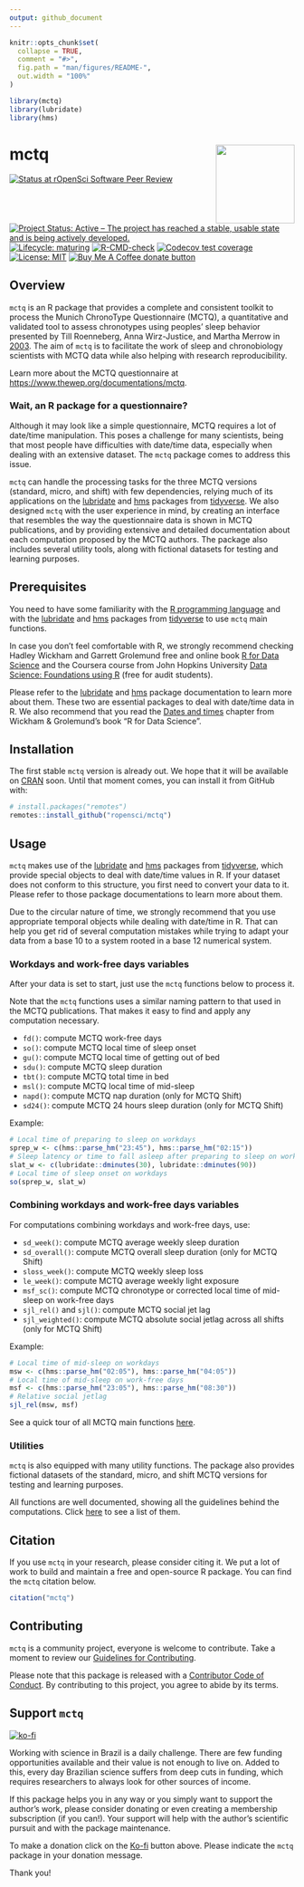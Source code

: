 ```yaml
---
output: github_document
---
```


<!-- README.md is generated from README.Rmd. Please edit that file -->

```r
knitr::opts_chunk$set(
  collapse = TRUE,
  comment = "#>",
  fig.path = "man/figures/README-",
  out.width = "100%"
)

library(mctq)
library(lubridate)
library(hms)
```

# mctq <a href = "https://docs.ropensci.org/mctq/"><img src = "man/figures/logo.png" align="right" height="139" /></a>

<!-- badges: start -->
[![Status at rOpenSci Software Peer Review](https://badges.ropensci.org/434_status.svg)](https://github.com/ropensci/software-review/issues/434)
[![Project Status: Active – The project has reached a stable, usable state and is being actively developed.](https://www.repostatus.org/badges/latest/active.svg)](https://www.repostatus.org/#active)
[![Lifecycle: maturing](https://img.shields.io/badge/lifecycle-maturing-blue.svg)](https://lifecycle.r-lib.org/articles/stages.html#maturing)
[![R-CMD-check](https://github.com/ropensci/mctq/workflows/R-CMD-check/badge.svg)](https://github.com/ropensci/mctq/actions)
[![Codecov test coverage](https://codecov.io/gh/ropensci/mctq/branch/main/graph/badge.svg)](https://app.codecov.io/gh/ropensci/mctq?branch=main)
[![License: MIT](https://img.shields.io/badge/license-MIT-green)](https://choosealicense.com/licenses/mit/)
[![Buy Me A Coffee donate button](https://img.shields.io/badge/buy%20me%20a%20coffee-donate-yellow.svg)](https://ko-fi.com/danielvartan)
<!-- badges: end -->

## Overview

`mctq` is an R package that provides a complete and consistent toolkit to process the Munich ChronoType Questionnaire (MCTQ), a quantitative and validated tool to assess chronotypes using peoples' sleep behavior presented by Till Roenneberg, Anna Wirz-Justice, and Martha Merrow in [2003](https://doi.org/10.1177/0748730402239679). The aim of `mctq` is to facilitate the work of sleep and chronobiology scientists with MCTQ data while also helping with research reproducibility.

Learn more about the MCTQ questionnaire at <https://www.thewep.org/documentations/mctq>.

### Wait, an R package for a questionnaire?

Although it may look like a simple questionnaire, MCTQ requires a lot of date/time manipulation. This poses a challenge for many scientists, being that most people have difficulties with date/time data, especially when dealing with an extensive dataset. The `mctq` package comes to address this issue.

`mctq` can handle the processing tasks for the three MCTQ versions (standard, micro, and shift) with few dependencies, relying much of its applications on the [lubridate](https://lubridate.tidyverse.org/) and [hms](https://hms.tidyverse.org/) packages from [tidyverse](https://www.tidyverse.org/). We also designed `mctq` with the user experience in mind, by creating an interface that resembles the way the questionnaire data is shown in MCTQ publications, and by providing extensive and detailed documentation about each computation proposed by the MCTQ authors. The package also includes several utility tools, along with fictional datasets for testing and learning purposes.

## Prerequisites

You need to have some familiarity with the [R programming language](https://www.r-project.org/) and with the [lubridate](https://lubridate.tidyverse.org/) and [hms](https://hms.tidyverse.org/) packages from [tidyverse](https://www.tidyverse.org/) to use `mctq` main functions.

In case you don't feel comfortable with R, we strongly recommend checking Hadley Wickham and Garrett Grolemund free and online book [R for Data Science](https://r4ds.had.co.nz/) and the Coursera course from John Hopkins University [Data Science: Foundations using R](https://www.coursera.org/specializations/data-science-foundations-r) (free for audit students).

Please refer to the [lubridate](https://lubridate.tidyverse.org/) and [hms](https://hms.tidyverse.org/) package documentation to learn more about them. These two are essential packages to deal with date/time data in R. We also recommend that you read the [Dates and times](https://r4ds.had.co.nz/dates-and-times.html#time-spans) chapter from Wickham & Grolemund's book "R for Data Science".

## Installation

The first stable `mctq` version is already out. We hope that it will be available on [CRAN](https://cran.r-project.org/) soon. Until that moment comes, you can install it from GitHub with:

``` r
# install.packages("remotes")
remotes::install_github("ropensci/mctq")
```

## Usage

`mctq` makes use of the [lubridate](https://lubridate.tidyverse.org/) and [hms](https://hms.tidyverse.org/) packages from [tidyverse](https://www.tidyverse.org/), which provide special objects to deal with date/time values in R. If your dataset does not conform to this structure, you first need to convert your data to it. Please refer to those package documentations to learn more about them.

Due to the circular nature of time, we strongly recommend that you use appropriate temporal objects while dealing with date/time in R. That can help you get rid of several computation mistakes while trying to adapt your data from a base 10 to a system rooted in a base 12 numerical system.

### Workdays and work-free days variables

After your data is set to start, just use the `mctq` functions below to process it.

Note that the `mctq` functions uses a similar naming pattern to that used in the MCTQ publications. That makes it easy to find and apply any computation necessary.

* `fd()`: compute MCTQ work-free days
* `so()`: compute MCTQ local time of sleep onset
* `gu()`: compute MCTQ local time of getting out of bed
* `sdu()`: compute MCTQ sleep duration
* `tbt()`: compute MCTQ total time in bed
* `msl()`: compute MCTQ local time of mid-sleep
* `napd()`: compute MCTQ nap duration (only for MCTQ Shift)
* `sd24()`: compute MCTQ 24 hours sleep duration (only for MCTQ Shift)

Example:

```r
# Local time of preparing to sleep on workdays
sprep_w <- c(hms::parse_hm("23:45"), hms::parse_hm("02:15"))
# Sleep latency or time to fall asleep after preparing to sleep on workdays
slat_w <- c(lubridate::dminutes(30), lubridate::dminutes(90))
# Local time of sleep onset on workdays
so(sprep_w, slat_w)
```

### Combining workdays and work-free days variables

For computations combining workdays and work-free days, use:

* `sd_week()`: compute MCTQ average weekly sleep duration
* `sd_overall()`: compute MCTQ overall sleep duration (only for MCTQ Shift)
* `sloss_week()`: compute MCTQ weekly sleep loss
* `le_week()`: compute MCTQ average weekly light exposure
* `msf_sc()`: compute MCTQ chronotype or corrected local time of mid-sleep on work-free days
* `sjl_rel()` and `sjl()`: compute MCTQ social jet lag
* `sjl_weighted()`: compute MCTQ absolute social jetlag across all shifts (only for MCTQ Shift)

Example:

```r
# Local time of mid-sleep on workdays
msw <- c(hms::parse_hm("02:05"), hms::parse_hm("04:05"))
# Local time of mid-sleep on work-free days
msf <- c(hms::parse_hm("23:05"), hms::parse_hm("08:30"))
# Relative social jetlag
sjl_rel(msw, msf)
```

See a quick tour of all MCTQ main functions [here](https://docs.ropensci.org/mctq/articles/mctq.html).

### Utilities

`mctq` is also equipped with many utility functions. The package also provides fictional datasets of the standard, micro, and shift MCTQ versions for testing and learning purposes.

All functions are well documented, showing all the guidelines behind the computations. Click [here](https://docs.ropensci.org/mctq/reference/index.html) to see a list of them.

## Citation

If you use `mctq` in your research, please consider citing it. We put a lot of work to build and maintain a free and open-source R package. You can find the `mctq` citation below.

```r
citation("mctq")
```

## Contributing

`mctq` is a community project, everyone is welcome to contribute. Take a moment to review our [Guidelines for Contributing](https://docs.ropensci.org/mctq/CONTRIBUTING.html).

Please note that this package is released with a [Contributor Code of Conduct](https://ropensci.org/code-of-conduct/). By contributing to this project, you agree to abide by its terms.

## Support `mctq`

[![ko-fi](https://ko-fi.com/img/githubbutton_sm.svg)](https://ko-fi.com/danielvartan)

Working with science in Brazil is a daily challenge. There are few funding opportunities available and their value is not enough to live on. Added to this, every day Brazilian science suffers from deep cuts in funding, which requires researchers to always look for other sources of income.

If this package helps you in any way or you simply want to support the author's work, please consider donating or even creating a membership subscription (if you can!). Your support will help with the author's scientific pursuit and with the package maintenance.

To make a donation click on the [Ko-fi](https://ko-fi.com/danielvartan) button above. Please indicate the `mctq` package in your donation message.

Thank you!
